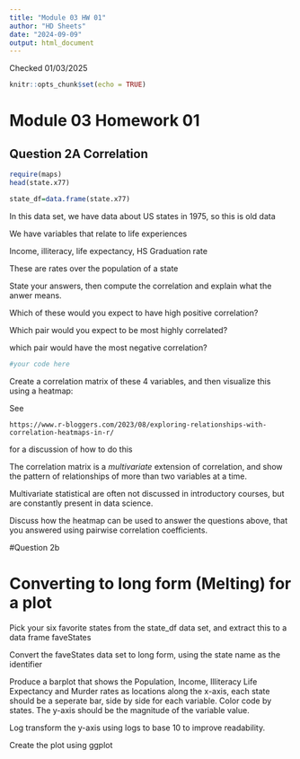 ```yaml
---
title: "Module 03 HW 01"
author: "HD Sheets"
date: "2024-09-09"
output: html_document
---
```

Checked 01/03/2025


```r
knitr::opts_chunk$set(echo = TRUE)
```

# Module 03 Homework 01

## Question 2A  Correlation

```R
require(maps)
head(state.x77)

state_df=data.frame(state.x77)
```

In this data set, we have data about US states in 1975, so this is old data

We have variables that relate to life experiences

Income, illiteracy, life expectancy, HS Graduation rate

These are rates over the population of a state


State your answers, then compute the correlation and explain what the anwer means.

Which of these would you expect to have high positive correlation?

Which pair would you expect to be most highly correlated?

which pair would have the most negative correlation?

```R
#your code here

```

Create a correlation matrix of these 4 variables, and then visualize this 
using a heatmap:

See 

    https://www.r-bloggers.com/2023/08/exploring-relationships-with-correlation-heatmaps-in-r/

for a discussion of how to do this

The correlation matrix is a *multivariate* extension of correlation, and 
show the pattern of relationships of more than two variables at a time.

Multivariate statistical are often not discussed in introductory courses, but
are constantly present in data science. 

Discuss how the heatmap can be used to answer the questions above, that you 
answered using pairwise correlation coefficients.



#Question 2b

# Converting to long form (Melting) for a plot

Pick your six favorite states from the state_df data set, and extract this to
a data frame faveStates

Convert the faveStates data set to long form, using the state name as the 
identifier

Produce a barplot that shows the Population, Income, Illiteracy Life Expectancy
and Murder rates as locations along the x-axis,  each state should be a seperate bar, side by side for 
each variable.   Color code by states.  The y-axis should be the magnitude of the variable value.

Log transform the y-axis using logs to base 10 to improve readability.

Create the plot using ggplot



